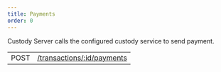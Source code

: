 ```yaml
---
title: Payments
order: 0
---
```



Custody Server calls the configured custody service to send payment.

<EndpointsTable title="Endpoints">

| | |
| --- | --------------------- |
| POST | [/transactions/:id/payments](../send-payment.api.mdx) |


</EndpointsTable>
